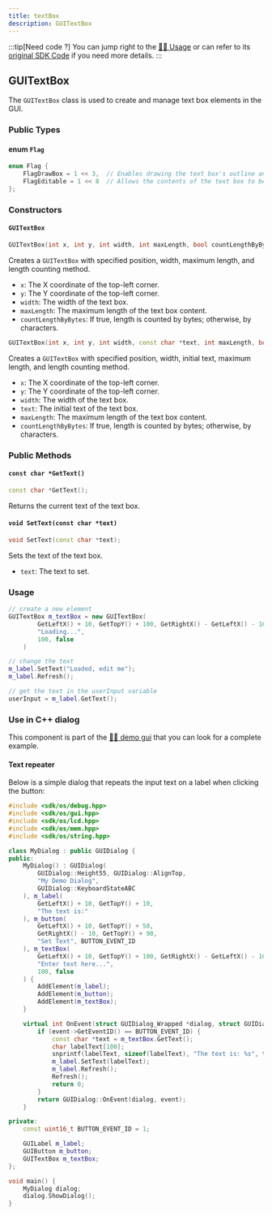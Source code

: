 ```yaml
---
title: textBox
description: GUITextBox
---
```


:::tip[Need code ?]
You can jump right to the [👨‍💻 Usage](#usage) or can refer to its [original SDK Code](https://github.com/SnailMath/hollyhock-2/blob/master/sdk/include/sdk/os/gui/textBox.hpp) if you need more details.
:::

## GUITextBox

The `GUITextBox` class is used to create and manage text box elements in the GUI.

### Public Types

#### enum `Flag`
```cpp
enum Flag {
    FlagDrawBox = 1 << 3,  // Enables drawing the text box's outline and background.
    FlagEditable = 1 << 8  // Allows the contents of the text box to be modified.
};
```

### Constructors

#### `GUITextBox`
```cpp
GUITextBox(int x, int y, int width, int maxLength, bool countLengthByBytes);
```
Creates a `GUITextBox` with specified position, width, maximum length, and length counting method.

- `x`: The X coordinate of the top-left corner.
- `y`: The Y coordinate of the top-left corner.
- `width`: The width of the text box.
- `maxLength`: The maximum length of the text box content.
- `countLengthByBytes`: If true, length is counted by bytes; otherwise, by characters.

```cpp
GUITextBox(int x, int y, int width, const char *text, int maxLength, bool countLengthByBytes);
```
Creates a `GUITextBox` with specified position, width, initial text, maximum length, and length counting method.

- `x`: The X coordinate of the top-left corner.
- `y`: The Y coordinate of the top-left corner.
- `width`: The width of the text box.
- `text`: The initial text of the text box.
- `maxLength`: The maximum length of the text box content.
- `countLengthByBytes`: If true, length is counted by bytes; otherwise, by characters.

### Public Methods

#### `const char *GetText()`
```cpp
const char *GetText();
```
Returns the current text of the text box.

#### `void SetText(const char *text)`
```cpp
void SetText(const char *text);
```
Sets the text of the text box.

- `text`: The text to set.

### Usage

```cpp
// create a new element
GUITextBox m_textBox = new GUITextBox(
        GetLeftX() + 10, GetTopY() + 100, GetRightX() - GetLeftX() - 10,
        "Loading...",
        100, false
    )

// change the text
m_label.SetText("Loaded, edit me");
m_label.Refresh();

// get the text in the userInput variable
userInput = m_label.GetText();
```

### Use in C++ dialog

This component is part of the [👨‍💻 demo gui](https://github.com/SnailMath/hollyhock-2/blob/04a4c086e1145a89d79dfe65158558398da6d8b1/demos/demo_gui/main.cpp#L21) that you can look for a complete example.

#### Text repeater

Below is a simple dialog that repeats the input text on a label when clicking the button:

```cpp
#include <sdk/os/debug.hpp>
#include <sdk/os/gui.hpp>
#include <sdk/os/lcd.hpp>
#include <sdk/os/mem.hpp>
#include <sdk/os/string.hpp>

class MyDialog : public GUIDialog {
public:
    MyDialog() : GUIDialog(
        GUIDialog::Height55, GUIDialog::AlignTop,
        "My Demo Dialog",
        GUIDialog::KeyboardStateABC
    ), m_label(
        GetLeftX() + 10, GetTopY() + 10,
        "The text is:"
    ), m_button(
        GetLeftX() + 10, GetTopY() + 50,
        GetRightX() - 10, GetTopY() + 90,
        "Set Text", BUTTON_EVENT_ID
    ), m_textBox(
        GetLeftX() + 10, GetTopY() + 100, GetRightX() - GetLeftX() - 10,
        "Enter text here...",
        100, false
    ) {
        AddElement(m_label);
        AddElement(m_button);
        AddElement(m_textBox);
    }

    virtual int OnEvent(struct GUIDialog_Wrapped *dialog, struct GUIDialog_OnEvent_Data *event) {
        if (event->GetEventID() == BUTTON_EVENT_ID) {
            const char *text = m_textBox.GetText();
            char labelText[100];
            snprintf(labelText, sizeof(labelText), "The text is: %s", text);
            m_label.SetText(labelText);
            m_label.Refresh();
            Refresh();
            return 0;
        }
        return GUIDialog::OnEvent(dialog, event);
    }

private:
    const uint16_t BUTTON_EVENT_ID = 1;

    GUILabel m_label;
    GUIButton m_button;
    GUITextBox m_textBox;
};

void main() {
    MyDialog dialog;
    dialog.ShowDialog();
}
```
